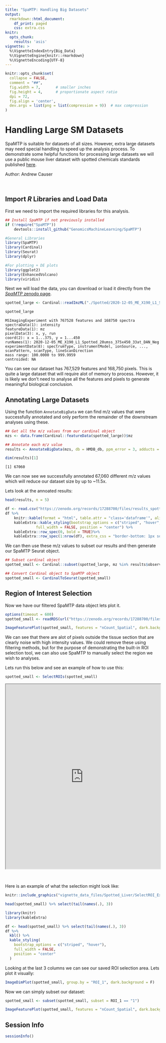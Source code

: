 ```yaml
---
title: "SpaMTP: Handling Big Datasets"
output:
  rmarkdown::html_document:
    df_print: paged
    css: extra.css
knitr:
  opts_chunk:
    results: 'asis'
vignette: >
  %\VignetteIndexEntry{Big_Data}
  %\VignetteEngine{knitr::rmarkdown}
  %\VignetteEncoding{UTF-8}
---
```


```r
knitr::opts_chunk$set(
  collapse = FALSE,
  comment = "##",
  fig.width = 7,       # smaller inches
  fig.height = 4,      # proportionate aspect ratio
  dpi = 72,
  fig.align = 'center',
  dev.args = list(png = list(compression = 9))  # max compression
)
```


# Handling Large SM Datasets

SpaMTP is suitable for datasets of all sizes. However, extra large datasets may need special handling to speed up the analysis process. To demonstrate some helpful functions for processing large datasets we will use a public mouse liver dataset with spotted chemicals standards published [here]( https://doi.org/10.1101/2024.10.14.618269).

Author: Andrew Causer

<br>


## Import *R* Libraries and Load Data

First we need to import the required libraries for this analysis.

```r
## Install SpaMTP if not previously installed
if (!require("SpaMTP"))
    devtools::install_github("GenomicsMachineLearning/SpaMTP")

#General Libraries
library(SpaMTP)
library(Cardinal)
library(Seurat)
library(dplyr)

#For plotting + DE plots
library(ggplot2)
library(EnhancedVolcano)
library(viridis)
```

Next we will load the data, you can download or load it directly from the [*SpaMTP* zenodo page](https://zenodo.org/communities/spamtp/records).  

```r
spotted_large <- Cardinal::readImzML("./Spotted/2020-12-05_ME_X190_L1_Spotted_20umss_375x450_33at_DAN_Neg",resolution = 3, mass.range = c(100,1000), memory = T)
```


```r
spotted_large
```

    MSImagingExperiment with 767528 features and 168750 spectra 
    spectraData(1): intensity
    featureData(1): mz
    pixelData(3): x, y, run
    coord(2): x = 1...375, y = 1...450
    runNames(1): 2020-12-05_ME_X190_L1_Spotted_20umss_375x450_33at_DAN_Neg
    experimentData(8): spectrumType, instrumentModel, ionSource, ..., scanPattern, scanType, lineScanDirection
    mass range: 100.0000 to 999.9959 
    centroided: NA 


You can see our dataset has 767,529 features and 168,750 pixels. This is quite a large dataset that will require alot of memory to process. However, it is likely we don't need to analyse all the features and pixels to generate meaningful biological conclusion.

## Annotating Large Datasets

Using the function `AnnotateBigData` we can find m/z values that were successfully annotated and only perform the remainder of the downstream analyses using these.


```r
## Get all the m/z values from our cardinal object
mzs <- data.frame(Cardinal::featureData(spotted_large))$mz

## Annotate each m/z value
results <- AnnotateBigData(mzs, db = HMDB_db, ppm_error = 3, adducts = c("M-H", "M+Cl"), polarity = "negative") 
```

```r
dim(results)[1]
```

    [1] 67060


We can now see we successfully annotated 67,060 different m/z values which will reduce our dataset size by up to ~11.5x.

Lets look at the annoated results:


```r
head(results, n = 5)
```

<div style="margin-left: auto;
            margin-right: auto">
```r
df <- read.csv("https://zenodo.org/records/17288700/files/results_spotted.csv?download=1", row.names = 1)
df %>%
    knitr::kable(format = "html", table.attr = "class='dataframe'", align = "c") %>%
    kableExtra::kable_styling(bootstrap_options = c("striped", "hover", "condensed", "responsive"),
              full_width = FALSE, position = "center") %>%
    kableExtra::row_spec(0, bold = TRUE)%>%
    kableExtra::row_spec(1:nrow(df), extra_css = "border-bottom: 1px solid #ddd; border-top: 1px solid #ddd;")
```
</div>

We can then use these m/z values to subset our results and then generate our SpaMTP Seurat object.

```r
## Subset cardinal object
spotted_small <- Cardinal::subset(spotted_large, mz %in% results$observed_mz)

## Convert Cardinal object to SpaMTP object
spotted_small <- CardinalToSeurat(spotted_small)
```


## Region of Interest Selection

Now we have our filtered SpaMTP data object lets plot it.
```r
options(timeout = 600)
spotted_small <- readRDS(url("https://zenodo.org/records/17288700/files/spotted_small_ROI.RDS?download=1"))
```


```r
ImageFeaturePlot(spotted_small, features = "nCount_Spatial", dark.background = F)& scale_fill_gradientn(colors = viridis::viridis(100), limits = c(0, 400000), na.value = viridis::viridis(100)[100])
```

We can see that there are alot of pixels outside the tissue section that are clearly noise with high intensity values. We could remove these using filtering methods, but for the purpose of demonstrating the built-in ROI selection tool, we can also use SpaMTP to manually select the region we wish to analyses.

Lets run this below and see an example of how to use this:
```r
spotted_small <- SelectROIs(spotted_small)
```

<iframe src="https://agc888.shinyapps.io/SelectROI/" width="100%" height="600px"></iframe>

<br>


Here is an example of what the selection might look like:

```r
knitr::include_graphics("vignette_data_files/Spotted_Liver/SelectROI_Expample.png")
```


```r
head(spotted_small) %>% select(tail(names(.), 3))
```


```r
library(knitr)
library(kableExtra)

df <- head(spotted_small) %>% select(tail(names(.), 3))
df %>%
  kbl() %>%
  kable_styling(
    bootstrap_options = c("striped", "hover"),
    full_width = FALSE,
    position = "center"
  )
```


Looking at the last 3 columns we can see our saved ROI selection area. Lets plot it visually:

```r
ImageDimPlot(spotted_small, group.by = "ROI_1", dark.background = F)
```

Now we can simply subset our dataset:

```r
spotted_small <- subset(spotted_small, subset = ROI_1 == "1")

ImageFeaturePlot(spotted_small, features = "nCount_Spatial", dark.background = F)& scale_fill_gradientn(colors = viridis::viridis(100), limits = c(0, 400000), na.value = viridis::viridis(100)[100])
```


## Session Info

```r
sessionInfo()
```

